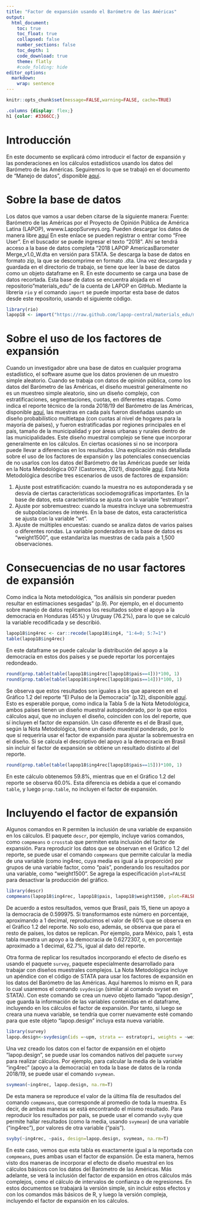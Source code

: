 ```yaml
---
title: "Factor de expansión usando el Barómetro de las Américas"
output:
  html_document:
    toc: true
    toc_float: true
    collapsed: false
    number_sections: false
    toc_depth: 1
    code_download: true
    theme: flatly
    #code_folding: hide
editor_options: 
  markdown: 
    wrap: sentence
---
```


```r
knitr::opts_chunk$set(message=FALSE,warning=FALSE, cache=TRUE)
```

```css
.columns {display: flex;}
h1 {color: #3366CC;}
```

# Introducción

En este documento se explicará cómo introducir el factor de expansión y las ponderaciones en los cálculos estadísticos usando los datos del Barómetro de las Américas.
Seguiremos lo que se trabajó en el documento de "Manejo de datos", disponible [aquí](https://arturomaldonado.github.io/BarometroEdu_Web/Manipulacion.html).

# Sobre la base de datos

Los datos que vamos a usar deben citarse de la siguiente manera: Fuente: Barómetro de las Américas por el Proyecto de Opinión Pública de América Latina (LAPOP), wwww.LapopSurveys.org.
Pueden descargar los datos de manera libre [aquí](http://datasets.americasbarometer.org/database/login.php) En este enlace se pueden registrar o entrar como "Free User".
En el buscador se puede ingresar el texto "2018".
Ahí se tendrá acceso a la base de datos completa "2018 LAPOP AmericasBarometer Merge_v1.0_W.dta en versión para STATA. Se descarga la base de datos en formato zip, la que se descomprime en formato .dta. Una vez descargada y guardada en el directorio de trabajo, se tiene que leer la base de datos como un objeto dataframe en R. En este documento se carga una base de datos recortada. Esta base de datos se encuentra alojada en el repositorio "materials_edu" de la cuenta de LAPOP en GitHub. Mediante la librería `rio` y el comando `import` se puede importar esta base de datos desde este repositorio, usando el siguiente código.

```r
library(rio)
lapop18 <- import("https://raw.github.com/lapop-central/materials_edu/main/LAPOP_AB_Merge_2018_v1.0.sav")
```

# Sobre el uso de los factores de expansión

Cuando un investigador abre una base de datos en cualquier programa estadístico, el software asume que los datos provienen de un muestro simple aleatorio.
Cuando se trabaja con datos de opinión pública, como los datos del Barómetro de las Américas, el diseño muestral generalmente no es un muestreo simple aleatorio, sino un diseño complejo, con estratificaciones, segmentaciones, cuotas, en diferentes etapas.
Como indica el reporte técnico de la ronda 2018/19 del Barómetro de las Américas, disponible [aquí](https://www.vanderbilt.edu/lapop/ab2018/AmericasBarometer_2018-19_Technical_Report_W_102919.pdf), las muestras en cada país fueron diseñadas usando un diseño probabilístico multietapa (con cuotas al nivel de hogares para la mayoría de países), y fueron estratificadas por regiones principales en el país, tamaño de la municipalidad y por áreas urbanas y rurales dentro de las municipalidades.
Este diseño muestral complejo se tiene que incorporar generalmente en los cálculos.
En ciertas ocasiones si no se incorpora puede llevar a diferencias en los resultados.
Una explicación más detallada sobre el uso de los factores de expansión y las potenciales consecuencias de no usarlos con los datos del Barómetro de las Américas puede ser leída en la Nota Metodológica 007 (Castorena, 2021), disponible [aquí](https://www.vanderbilt.edu/lapop/insights/IMN007es.pdf).
Esta Nota Metodológica describe tres escenarios de usos de factores de expansión:

1.  Ajuste post estratificación: cuando la muestra no es autoponderada y se desvía de ciertas características sociodemográficas importantes. En la base de datos, esta característica se ajusta con la variable "estratopri".
2.  Ajuste por sobremuestreo: cuando la muestra incluye una sobremuestra de subpoblaciones de interés. En la base de datos, esta característica se ajusta con la variable "wt".
3.  Ajuste de múltiples encuestas: cuando se analiza datos de varios países o diferentes rondas. La variable ponderadora en la base de datos es "weight1500", que estandariza las muestras de cada país a 1,500 observaciones.

# Consecuencias de no usar factores de expansión

Como indica la Nota metodológica, "los análisis sin ponderar pueden resultar en estimaciones sesgadas" (p.9).
Por ejemplo, en el documento sobre manejo de datos replicamos los resultados sobre el apoyo a la democracia en Honduras (45%) y Uruguay (76.2%), para lo que se calculó la variable recodificada y se describió.

```r
lapop18$ing4rec <- car::recode(lapop18$ing4, "1:4=0; 5:7=1")
table(lapop18$ing4rec)
```

En este dataframe se puede calcular la distribución del apoyo a la democracia en estos dos países y se puede reportar los porcentajes redondeado.

```r
round(prop.table(table(lapop18$ing4rec[lapop18$pais==4]))*100, 1)
round(prop.table(table(lapop18$ing4rec[lapop18$pais==14]))*100, 1)
```

Se observa que estos resultados son iguales a los que aparecen en el Gráfico 1.2 del reporte "El Pulso de la Democracia" (p.12), disponible [aquí](https://www.vanderbilt.edu/lapop/ab2018/2018-19_AmericasBarometer_Regional_Report_Spanish_W_03.27.20.pdf).
Esto es esperable porque, como indica la Tabla 5 de la Nota Metodológica, ambos países tienen un diseño muestral autoponderado, por lo que estos cálculos aquí, que no incluyen el diseño, coinciden con los del reporte, que sí incluyen el factor de expansión.
Un caso diferente es el de Brasil que, según la Nota Metodológica, tiene un diseño muestral ponderado, por lo que sí requeriría usar el factor de expansión para ajustar la sobremuestra en el diseño.
Si se calcula el descriptivo del apoyo a la democracia en Brasil sin incluir el factor de expansión se obtiene un resultado distinto al del reporte.

```r
round(prop.table(table(lapop18$ing4rec[lapop18$pais==15]))*100, 1)
```

En este cálculo obtenemos 59.8%, mientras que en el Gráfico 1.2 del reporte se observa 60.0%.
Esta diferencia es debida a que el comando `table`, y luego `prop.table`, no incluyen el factor de expansión.

# Incluyendo el factor de expansión

Algunos comandos en R permiten la inclusión de una variable de expansión en los cálculos.
El paquete `descr`, por ejemplo, incluye varios comandos, como `compmeans` o `crosstab` que permiten esta inclusión del factor de expansión.
Para reproducir los datos que se observan en el Gráfico 1.2 del reporte, se puede usar el comando `compmeans` que permite calcular la media de una variable (como ing4rec, cuya media es igual a la proporción) por grupos de una variable factor, como "pais", ponderando los resultados por una variable, como "weight1500".
Se agrega la especificación `plot=FALSE` para desactivar la producción del gráfico.

```r
library(descr)
compmeans(lapop18$ing4rec, lapop18$pais, lapop18$weight1500, plot=FALSE)
```

De acuerdo a estos resultados, vemos que Brasil, pais 15, tiene un apoyo a la democracia de 0.599975.
Si transformamos este número en porcentaje, aproximando a 1 decimal, reproducimos el valor de 60% que se observa en el Gráfico 1.2 del reporte.
No solo eso, además, se observa que para el resto de países, los datos se replican.
Por ejemplo, para México, país 1, esta tabla muestra un apoyo a la democracia de 0.6272307, o, en porcentaje aproximado a 1 decimal, 62.7%, igual al dato del reporte.

Otra forma de replicar los resultados incorporando el efecto de diseño es usando el paquete `survey`, paquete especialmente desarrollado para trabajar con diseños muestrales complejos.
La Nota Metodológica incluye un apéndice con el código de STATA para usar los factores de expansión en los datos del Barómetro de las Américas.
Aquí haremos lo mismo en R, para lo cual usaremos el comando `svydesign` (similar al comando svyset en STATA).
Con este comando se crea un nuevo objeto llamado "lapop.design", que guarda la información de las variables contenidas en el dataframe, incluyendo en los cálculos el factor de expansión.
Por tanto, si luego se creara una nueva variable, se tendría que correr nuevamente esté comando para que este objeto "lapop.design" incluya esta nueva variable.

```r
library(survey)
lapop.design<-svydesign(ids =~upm, strata =~ estratopri, weights = ~weight1500, nest=TRUE, data=lapop18)
```

Una vez creado los datos con el factor de expansión en el objeto "lapop.design", se puede usar los comandos nativos del paquete `survey` para realizar cálculos.
Por ejemplo, para calcular la media de la variable "ing4rec" (apoyo a la democracia) en toda la base de datos de la ronda 2018/19, se puede usar el comando `svymean`.

```r
svymean(~ing4rec, lapop.design, na.rm=T)
```

De esta manera se reproduce el valor de la última fila de resultados del comando `compmeans`, que corresponde al promedio de toda la muestra.
Es decir, de ambas maneras se está encontrando el mismo resultado.
Para reproducir los resultados por país, se puede usar el comando `svyby` que permite hallar resultados (como la media, usando `svymean`) de una variable ("ing4rec"), por valores de otra variable ("pais").

```r
svyby(~ing4rec, ~pais, design=lapop.design, svymean, na.rm=T)
```

En este caso, vemos que esta tabla es exactamente igual a la reportada con `compmeans`, pues ambas usan el factor de expansión.
De esta manera, hemos visto dos maneras de incorporar el efecto de diseño muestral en los cálculos básicos con los datos del Barómetro de las Américas.
Más adelante, se verá la inclusión del factor de expansión en otros cálculos más complejos, como el cálculo de intervalos de confianza o de regresiones.
En estos documentos se trabajará la versión simple, sin incluir estos efectos y con los comandos más básicos de R, y luego la versión compleja, incluyendo el factor de expansión en los cálculos.
